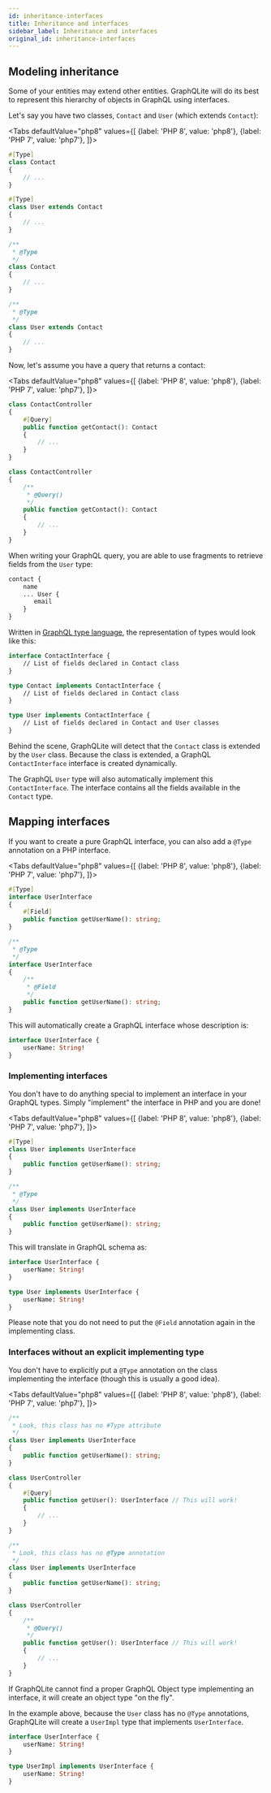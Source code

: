 ```yaml
---
id: inheritance-interfaces
title: Inheritance and interfaces
sidebar_label: Inheritance and interfaces
original_id: inheritance-interfaces
---
```



## Modeling inheritance

Some of your entities may extend other entities. GraphQLite will do its best to represent this hierarchy of objects in GraphQL using interfaces.

Let's say you have two classes, `Contact` and `User` (which extends `Contact`):

<Tabs
  defaultValue="php8"
  values={[
    {label: 'PHP 8', value: 'php8'},
    {label: 'PHP 7', value: 'php7'},
  ]}>
  <TabItem value="php8">

```php
#[Type]
class Contact
{
    // ...
}

#[Type]
class User extends Contact
{
    // ...
}
```

  </TabItem>
  <TabItem value="php7">

```php
/**
 * @Type
 */
class Contact
{
    // ...
}

/**
 * @Type
 */
class User extends Contact
{
    // ...
}
```

  </TabItem>
</Tabs>

Now, let's assume you have a query that returns a contact:

<Tabs
  defaultValue="php8"
  values={[
    {label: 'PHP 8', value: 'php8'},
    {label: 'PHP 7', value: 'php7'},
  ]}>
  <TabItem value="php8">

```php
class ContactController
{
    #[Query]
    public function getContact(): Contact
    {
        // ...
    }
}
```

  </TabItem>
  <TabItem value="php7">

```php
class ContactController
{
    /**
     * @Query()
     */
    public function getContact(): Contact
    {
        // ...
    }
}
```

  </TabItem>
</Tabs>

When writing your GraphQL query, you are able to use fragments to retrieve fields from the `User` type:

```graphql
contact {
    name
    ... User {
       email
    }
}
```

Written in [GraphQL type language](https://graphql.org/learn/schema/#type-language), the representation of types
would look like this:

```graphql
interface ContactInterface {
    // List of fields declared in Contact class
}

type Contact implements ContactInterface {
    // List of fields declared in Contact class
}

type User implements ContactInterface {
    // List of fields declared in Contact and User classes
}
```

Behind the scene, GraphQLite will detect that the `Contact` class is extended by the `User` class.
Because the class is extended, a GraphQL `ContactInterface` interface is created dynamically.

The GraphQL `User` type will also automatically implement this `ContactInterface`. The interface contains all the fields
available in the `Contact` type.

## Mapping interfaces

If you want to create a pure GraphQL interface, you can also add a `@Type` annotation on a PHP interface.

<Tabs
  defaultValue="php8"
  values={[
    {label: 'PHP 8', value: 'php8'},
    {label: 'PHP 7', value: 'php7'},
  ]}>
  <TabItem value="php8">

```php
#[Type]
interface UserInterface
{
    #[Field]
    public function getUserName(): string;
}
```

  </TabItem>
  <TabItem value="php7">

```php
/**
 * @Type
 */
interface UserInterface
{
    /**
     * @Field
     */
    public function getUserName(): string;
}
```

  </TabItem>
</Tabs>

This will automatically create a GraphQL interface whose description is:

```graphql
interface UserInterface {
    userName: String!
}
```

### Implementing interfaces

You don't have to do anything special to implement an interface in your GraphQL types.
Simply "implement" the interface in PHP and you are done!

<Tabs
  defaultValue="php8"
  values={[
    {label: 'PHP 8', value: 'php8'},
    {label: 'PHP 7', value: 'php7'},
  ]}>
  <TabItem value="php8">

```php
#[Type]
class User implements UserInterface
{
    public function getUserName(): string;
}
```

  </TabItem>
  <TabItem value="php7">

```php
/**
 * @Type
 */
class User implements UserInterface
{
    public function getUserName(): string;
}
```

  </TabItem>
</Tabs>

This will translate in GraphQL schema as:

```graphql
interface UserInterface {
    userName: String!
}

type User implements UserInterface {
    userName: String!
}
```

Please note that you do not need to put the `@Field` annotation again in the implementing class.

### Interfaces without an explicit implementing type

You don't have to explicitly put a `@Type` annotation on the class implementing the interface (though this
is usually a good idea).

<Tabs
  defaultValue="php8"
  values={[
    {label: 'PHP 8', value: 'php8'},
    {label: 'PHP 7', value: 'php7'},
  ]}>
  <TabItem value="php8">

```php
/**
 * Look, this class has no #Type attribute
 */
class User implements UserInterface
{
    public function getUserName(): string;
}
```

```php
class UserController
{
    #[Query]
    public function getUser(): UserInterface // This will work!
    {
        // ...
    }
}
```

  </TabItem>
  <TabItem value="php7">

```php
/**
 * Look, this class has no @Type annotation
 */
class User implements UserInterface
{
    public function getUserName(): string;
}
```

```php
class UserController
{
    /**
     * @Query()
     */
    public function getUser(): UserInterface // This will work!
    {
        // ...
    }
}
```

  </TabItem>
</Tabs>

<div class="alert alert--info">If GraphQLite cannot find a proper GraphQL Object type implementing an interface, it
will create an object type "on the fly".</div>

In the example above, because the `User` class has no `@Type` annotations, GraphQLite will
create a `UserImpl` type that implements `UserInterface`.

```graphql
interface UserInterface {
    userName: String!
}

type UserImpl implements UserInterface {
    userName: String!
}
```
